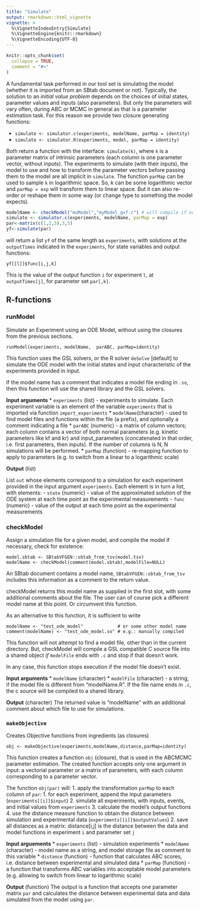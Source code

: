 ```yaml
---
title: "Simulate"
output: rmarkdown::html_vignette
vignette: >
  %\VignetteIndexEntry{Simulate}
  %\VignetteEngine{knitr::rmarkdown}
  %\VignetteEncoding{UTF-8}
---
```


```r
knitr::opts_chunk$set(
  collapse = TRUE,
  comment = "#>"
)
```
A fundamental task performed in our tool set is simulating the model (whether it is imported from an SBtab document or not). Typically, the solution to an *initial value problem* depends on the choices of initial states, parameter values and inputs (also parameters). But only the parameters will vary often, during ABC or MCMC in general as that is a parameter estimation task. For this reason we provide two closure generating functions:

- `simulate <- simulator.c(experiments, modelName, parMap = identity)`
- `simulate <- simulator.R(experiments, model, parMap = identity)`

Both return a function with the interface: `simulate(k)`, where `k` is a parameter matrix of intrinsic parameters (each column is one parameter vector, without inputs). The experiments to simulate (with their inputs), the model to use and how to transform the parameter vectors before passing them to the model are all implicit in `simulate`. The function `parMap` can be used to sample `k` in logarithmic space. So, k can be some logarithmic vector and `parMap = exp` will transform them to linear space. But it can also re-order or reshape them in some way (or change type to something the model expects).

```R
modelName <- checkModel("muModel","myModel_gvf.c") # will compile if necessary
simulate <- simulator.c(experiments, modelName, parMap = exp)
par<-matrix(c(1,2,3),3,5)
yf<-simulate(par)
```
will return a list `yf` of the same length as `experiments`, with solutions at the `outputTimes` indicated in the `experiments`, for state variables and output functions:

```
yf[[l]]$func[i,j,k]
```

This is the value of the output function `i` for experiment `l`, at `outputTimes[j]`, for parameter set `par[,k]`.

## R-functions

### runModel

Simulate an Experiment using an ODE Model, without using the closures from the previous sections.
```
runModel(experiments, modelName,  parABC, parMap=identity)
```

This function uses the GSL solvers, or the R solver `deSolve` [default] to simulate the ODE model with the initial states and input characteristic of the experiments provided in input.

If the model name has a comment that indicates a model file ending in `.so`, then this function will use the shared library and the GSL solvers.

**Input arguments**
* `experiments` (list) - experiments to simulate. Each experiment variable is an element of the variable `experiments` that is imported via function `import_experiments`
* `modelName`(character) - used to find model files and functions within the file (a prefix), and optionally a comment indicating a file
* `parABC` (numeric) - a matrix of column vectors; each column contains a vector of both normal parameters (e.g. kinetic parameters like kf and kr) and input_parameters (concatenated in that order, i.e. first parameters, then inputs). If the number of columns is N, N simulations will be performed.
* `parMap` (function) - re-mapping function to apply to parameters (e.g. to switch from a linear to a logarithmic scale)

**Output** (list)

List `out` whose elements correspond to a simulation for each experiment provided in the input argument `experiments`. Each element is in turn a list, with elements:
     - `state` (numeric) - value of the approximated solution of the ODE system at each time point as the experimental measurements
     - `func` (numeric) - value of the output at each time point as the experimental measurements

### checkModel

Assign a simulation file for a given model, and compile the model if necessary, check for existence:

```
model.sbtab <- SBtabVFGEN::sbtab_from_tsv(model.tsv)
modelName <- checkModel(comment(model.sbtab),modelFile=NULL)
```
An SBtab document contains a model name, `SBtabVFGEN::sbtab_from_tsv` includes this information as a comment to the return value.

checkModel returns this model name as supplied in the first slot, with some additional comments about the file. The user can of course pick a different model name at this point. Or circumvent this function.

As an alternative to this function, it is sufficient to write 
```
modelName <- "test_ode_model"             # or some other model name
comment(modelName) <- "test_ode_model.so" # e.g.: manually compiled
```

This function will not attempt to find a model file, other than in the current directory. But, checkModel will compile a GSL compatible C source file into a shared object *if* `modelFile` ends with `.c` and stop if that doesn't work. 

In any case, this function stops execution if the model file doesn't exist.

**Input arguments**
* `modelName` (character)
* `modelFile` (character) - a string, if the model file is different from "modelName.R". If the file name ends in `.c`, the c source will be compiled to a shared library.

**Output** (character)
The returned value is "modelName" with an additional comment about which file to use for simulations.


### `makeObjective` 

Creates Objective functions from ingredients (as closures)

```
obj <- makeObjective(experiments,modelName,distance,parMap=identity)
```

This function creates a function `obj` (closure), that is used in the ABCMCMC parameter estimation. The created function accepts only one argument in input: a vectorial parameter or a matrix of parameters, with each column corresponding to a parameter vector. 

The function `obj(par)` will:
1. apply the transformation `parMap` to each column of `par`:
    1. for each experiment, append the input parameters (`experiments[[i]]$input`)
    2. simulate all experiments, with inputs, events, and initial values from `experiments`
    3. calculate the model's output functions
    4. use the distance measure function to obtain the distance between simulation and experimental data (`experiments[[i]]$outputValues`)
2. save all distances as a matrix: distance[i,j] is the distance between the data and model functions in experiment `i` and parameter set `j`

**Input arguements**
* `experiments` (list) - simulation experiments
* `modelName` (character) - model name as a string, and model storage file as comment to this variable
* `distance` (function) - function that calculates ABC scores, i.e. distance between experimental and simulated data
* `parMap` (function) - a function that transforms ABC variables into acceptable model parameters (e.g. allowing to switch from linear to logarithmic scale)

**Output** (function)
The output is a function that accepts one parameter matrix `par` and calculates the distance between experimental data and data simulated from the model using `par`.
